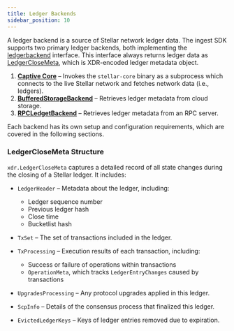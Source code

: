 ```yaml
---
title: Ledger Backends
sidebar_position: 10
---
```


A ledger backend is a source of Stellar network ledger data. The ingest SDK supports two primary ledger backends, both implementing the [ledgerbackend](https://github.com/stellar/go/blob/master/ingest/ledgerbackend/ledger_backend.go) interface. This interface always returns ledger data as [LedgerCloseMeta](/docs/data/indexers/build-your-own/ingest-sdk/developer_guide/ledgerbackends#ledgerclosemeta-structure), which is XDR-encoded ledger metadata object.

1. **[Captive Core](/docs/data/indexers/build-your-own/ingest-sdk/developer_guide/ledgerbackends/captivecore)** – Invokes the `stellar-core` binary as a subprocess which connects to the live Stellar network and fetches network data (i.e., ledgers).
2. **[BufferedStorageBackend](/docs/data/indexers/build-your-own/ingest-sdk/developer_guide/ledgerbackends/bufferedstoragebackend)** – Retrieves ledger metadata from cloud storage.
3. **[RPCLedgetBackend](/docs/data/indexers/build-your-own/ingest-sdk/developer_guide/ledgerbackends/rpcledgerbackend)** – Retrieves ledger metadata from an RPC server.

Each backend has its own setup and configuration requirements, which are covered in the following sections.

### LedgerCloseMeta Structure

`xdr.LedgerCloseMeta` captures a detailed record of all state changes during the closing of a Stellar ledger. It includes:

- `LedgerHeader` – Metadata about the ledger, including:
  - Ledger sequence number
  - Previous ledger hash
  - Close time
  - Bucketlist hash

- `TxSet` – The set of transactions included in the ledger.

- `TxProcessing` – Execution results of each transaction, including:
  - Success or failure of operations within transactions
  - `OperationMeta`, which tracks `LedgerEntryChanges` caused by transactions

- `UpgradesProcessing` – Any protocol upgrades applied in this ledger.

- `ScpInfo` – Details of the consensus process that finalized this ledger.

- `EvictedLedgerKeys` – Keys of ledger entries removed due to expiration.
